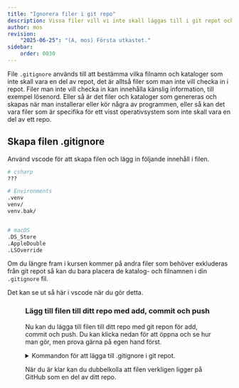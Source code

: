 ```yaml
---
title: "Ignorera filer i git repo" 
description: Vissa filer vill vi inte skall läggas till i git repot och det styr vi med filen .gitignore.
author: mos
revision:
    "2025-06-25": "(A, mos) Första utkastet."
sidebar:
    order: 0030
---
```



File `.gitignore` används till att bestämma vilka filnamn och kataloger som inte skall vara en del av repot, det är alltså filer som man inte vill checka in i repot. Filer man inte vill checka in kan innehålla känslig information, till exempel lösenord. Eller så är det filer och kataloger som genereras och skapas när man installerar eller kör några av programmen, eller så kan det vara filer som är specifika för ett visst operativsystem som inte skall vara en del av ett repo.



## Skapa filen .gitignore

Använd vscode för att skapa filen och lägg in följande innehåll i filen.

```bash title="Utkast till en .gitignore fil."
# csharp
???

# Environments
.venv
venv/
venv.bak/


# macOS
.DS_Store
.AppleDouble
.LSOverride
```

Om du längre fram i kursen kommer på andra filer som behöver exkluderas från git repot så kan du bara placera de katalog- och filnamnen i din `.gitignore` fil.

Det kan se ut så här i vscode när du gör detta.


<Figure 
    src={ignore1}
    caption="Filen .gitignore är skapad i ditt repo."
/>



### Lägg till filen till ditt repo med add, commit och push

Nu kan du lägga till filen till ditt repo med git repon för add, commit och push. Du kan klicka nedan för att öppna och se hur man gör, men prova gärna på egen hand först.

<details>
<summary>Kommandon för att lägga till .gitignore i git repot.</summary>

```bash title="Lägg till fil i git repot."
# Add the file to the repo
git add .gitignore

# Commit the changes
git commit -a -m "Add the .gitignore with basic settings"

# Push the changes to the remote
git push
```

Glöm inte att göra `git status` och kanske även `git lg` för att se status på ditt repo.

</details>

När du är klar kan du dubbelkolla att filen verkligen ligger på GitHub som en del av ditt repo.
